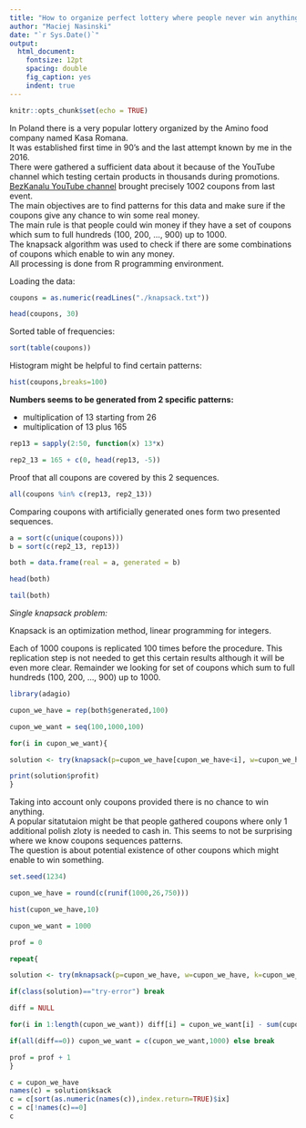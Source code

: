 ```yaml
---
title: "How to organize perfect lottery where people never win anything - Amino KasaRomana"
author: "Maciej Nasinski"
date: "`r Sys.Date()`"
output: 
  html_document:
    fontsize: 12pt
    spacing: double
    fig_caption: yes
    indent: true
---
```


```r
knitr::opts_chunk$set(echo = TRUE)
```

In Poland there is a very popular lottery organized by the Amino food company named Kasa Romana.   
It was established first time in 90's and the last attempt known by me in the 2016.  
There were gathered a sufficient data about it because of the YouTube channel which testing certain products in thousands during promotions.  
[BezKanalu YouTube channel](https://www.facebook.com/BezKanalu/) brought precisely 1002 coupons from last event.   
The main objectives are to find patterns for this data and make sure if the coupons give any chance to win some real money.  
The main rule is that people could win money if they have a set of coupons which sum to full hundreds (100, 200, ..., 900) up to 1000.  
The knapsack algorithm was used to check if there are some combinations of coupons which enable to win any money.  
All processing is done from R programming environment.  

Loading the data:

```r
coupons = as.numeric(readLines("./knapsack.txt"))

head(coupons, 30)
```


Sorted table of frequencies:

```r
sort(table(coupons))
```

Histogram might be helpful to find certain patterns:

```r
hist(coupons,breaks=100)
```

**Numbers seems to be generated from 2 specific patterns:**

- multiplication of 13 starting from 26
- multiplication of 13 plus 165

```r
rep13 = sapply(2:50, function(x) 13*x)

rep2_13 = 165 + c(0, head(rep13, -5))
```

Proof that all coupons are covered by this 2 sequences.

```r
all(coupons %in% c(rep13, rep2_13))
```

Comparing coupons with artificially generated ones form two presented sequences.

```r
a = sort(c(unique(coupons)))
b = sort(c(rep2_13, rep13))

both = data.frame(real = a, generated = b)

head(both)

tail(both)
```

*Single knapsack problem:*

Knapsack is an optimization method, linear programming for integers.

Each of 1000 coupons is replicated 100 times before the procedure. This replication step is not needed to get this certain results although it will be even more clear. Remainder we looking for set of coupons which sum to full hundreds (100, 200, ..., 900) up to 1000.

```r
library(adagio)

cupon_we_have = rep(both$generated,100)

cupon_we_want = seq(100,1000,100)

for(i in cupon_we_want){

solution <- try(knapsack(p=cupon_we_have[cupon_we_have<i], w=cupon_we_have[cupon_we_have<i], cap=i))

print(solution$profit)
}

```

Taking into account only coupons provided there is no chance to win anything.  
A popular sitatutaion might be that people gathered coupons where only 1 additional polish zloty is needed to cash in.
This seems to not be surprising where we know coupons sequences patterns.  
The question is about potential existence of other coupons which might enable to win something.  

```r
set.seed(1234)

cupon_we_have = round(c(runif(1000,26,750)))

hist(cupon_we_have,10)

cupon_we_want = 1000

prof = 0

repeat{

solution <- try(mknapsack(p=cupon_we_have, w=cupon_we_have, k=cupon_we_want,bck=0))

if(class(solution)=="try-error") break

diff = NULL

for(i in 1:length(cupon_we_want)) diff[i] = cupon_we_want[i] - sum(cupon_we_have[solution$ksack==i])

if(all(diff==0)) cupon_we_want = c(cupon_we_want,1000) else break

prof = prof + 1
}

c = cupon_we_have
names(c) = solution$ksack
c = c[sort(as.numeric(names(c)),index.return=TRUE)$ix]
c = c[!names(c)==0]
c
```
